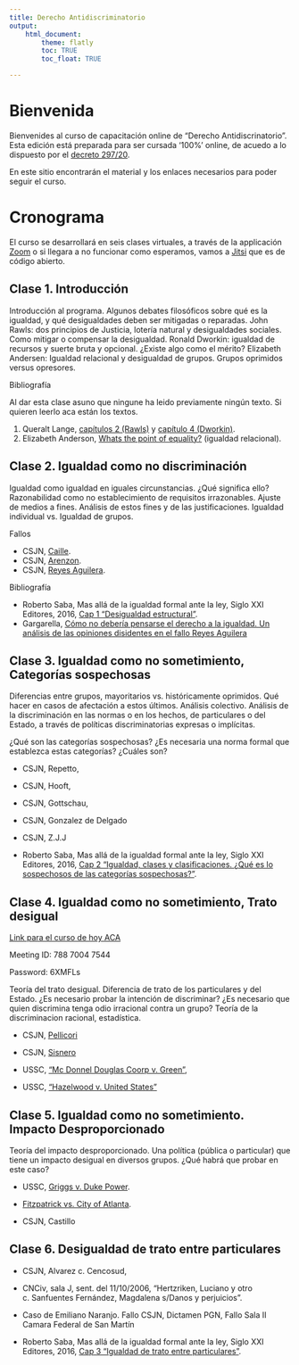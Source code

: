 ```yaml
---
title: Derecho Antidiscriminatorio
output:
    html_document:
        theme: flatly
        toc: TRUE
        toc_float: TRUE

---
```

# Bienvenida

Bienvenides al curso de capacitación online de "Derecho Antidiscrinatorio". Esta edición está preparada para ser cursada '100%' online, de acuedo a lo dispuesto por el [decreto 297/20](https://www.boletinoficial.gob.ar/detalleAviso/primera/227042/20200320).

En este sitio encontrarán el material y los enlaces necesarios para poder seguir el curso.


# Cronograma

El curso se desarrollará en seis clases virtuales, a través de la applicación [Zoom](https://zoom.us/) o si llegara a no funcionar como esperamos, vamos a [Jitsi](https://meet.jit.si/) que es de código abierto.

## Clase 1. Introducción

Introducción al programa. Algunos debates filosóficos sobre qué es la igualdad, y qué desigualdades deben ser mitigadas o reparadas. John Rawls: dos principios de Justicia, lotería natural y desigualdades sociales. Como mitigar o compensar la desigualdad. Ronald Dworkin: igualdad de recursos y suerte bruta y opcional. ¿Existe algo como el mérito? Elizabeth Andersen: Igualdad relacional y desigualdad de grupos. Grupos oprimidos versus opresores.

Bibliografía

Al dar esta clase asuno que ningune ha leido previamente ningún texto. Si quieren leerlo aca están los textos. 

1. Queralt Lange, [capítulos 2 (Rawls)](https://drive.google.com/open?id=0B50ljTnhr79kUVRhc2E2TFphWnc) y [capítulo 4 (Dworkin)](https://drive.google.com/open?id=0B50ljTnhr79kdEZybzdoMlR5aVU).
2. Elizabeth Anderson, [Whats the point of equality?](https://drive.google.com/open?id=0B50ljTnhr79kRkd5MWQwMVNRUmM) (igualdad relacional).

## Clase 2. Igualdad como no discriminación


Igualdad como igualdad en iguales circunstancias. ¿Qué significa ello? Razonabilidad como no establecimiento de requisitos irrazonables. Ajuste de medios a fines. Análisis de estos fines y de las justificaciones. Igualdad individual vs. Igualdad de grupos.

Fallos 

- CSJN, [Caille](http://www.saij.gob.ar/corte-suprema-justicia-nacion-federal-ciudad-autonoma-buenos-aires-caille-eduardo-fa28000000-1928-10-26/123456789-000-0008-2ots-eupmocsollaf). 
- CSJN, [Arenzon](http://www.saij.gob.ar/corte-suprema-justicia-nacion-federal-ciudad-autonoma-buenos-aires-gabriel-dario-arenzon-estado-nacional-argentino-mrio-educacion-direccionnacional-sanidadescolar-amparo-fa84000170-1984-05-15/123456789-071-0004-8ots-eupmocsollaf).
- CSJN, [Reyes Aguilera](http://sjconsulta.csjn.gov.ar/sjconsulta/documentos/verDocumentoByIdLinksJSP.html?idDocumento=6323981).

Bibliografía

- Roberto Saba, Mas allá de la igualdad formal ante la ley, Siglo XXI Editores, 2016, [Cap 1 “Desigualdad estructural”](https://drive.google.com/open?id=0B50ljTnhr79kUWpFbWdHRXFfMzg).
- Gargarella, [Cómo no debería pensarse el derecho a la igualdad. Un análisis de las opiniones disidentes en el fallo Reyes Aguilera](http://seminariogargarella.blogspot.com/2007/09/cmo-no-debera-pensarse-el-derecho-la.html)

## Clase 3. Igualdad como no sometimiento, Categorías sospechosas


Diferencias entre grupos, mayoritarios vs. históricamente oprimidos. Qué hacer en casos de afectación a estos últimos. Análisis colectivo. Análisis de la discriminación en las normas o en los hechos, de particulares o del Estado, a través de políticas discriminatorias expresas o implícitas.

¿Qué son las categorías sospechosas? ¿Es necesaria una norma formal que establezca estas categorías? ¿Cuáles son?

- CSJN, Repetto, 
- CSJN, Hooft, 
- CSJN, Gottschau,
- CSJN, Gonzalez de Delgado
- CSJN, Z.J.J

- Roberto Saba, Mas allá de la igualdad formal ante la ley, Siglo XXI Editores, 2016, [Cap 2 “Igualdad, clases y clasificaciones. ¿Qué es lo sospechosos de las categorías sospechosas?”](https://drive.google.com/open?id=0B50ljTnhr79kZ2NUUlc2YUJIUFU).

## Clase 4. Igualdad como no sometimiento, Trato desigual

[Link para el curso de hoy ACA](
https://us04web.zoom.us/j/78870047544?pwd=Mk9QRDJGMHQxUll3VG1QM3ByQW1aUT09)


Meeting ID: 788 7004 7544

Password: 6XMFLs

Teoría del trato desigual. Diferencia de trato de los particulares y del Estado. ¿Es necesario probar la intención de discriminar? ¿Es necesario que quien discrimina tenga odio irracional contra un grupo? Teoría de la discriminacion racional, estadística.

- CSJN, [Pellicori](https://drive.google.com/open?id=19PYCB6bdab7Tfksn1MlAjthW4AU5RXrA)
- CSJN, [Sisnero](https://drive.google.com/open?id=1Lbw4tK5LU8J4xZs0igV6Qkff1z3LP7MZ)


- USSC, [“Mc Donnel Douglas Coorp v. Green”](https://drive.google.com/open?id=1nkfPElCGGJaU3YIPCN5dR3AWlqiDPdWb),
- USSC, [“Hazelwood v. United States”](https://drive.google.com/open?id=1x7cQlXq4O79acwp4AwS1_19_pjATP_ZS)

## Clase 5. Igualdad como no sometimiento. Impacto Desproporcionado

Teoría del impacto desproporcionado. Una política (pública o particular) que tiene un impacto desigual en diversos grupos. ¿Qué habrá que probar en este caso?

- USSC, [Griggs v. Duke Power](https://drive.google.com/open?id=0B50ljTnhr79kTzV2WXBiVVVWSVU).

- [Fitzpatrick vs. City of Atlanta](https://drive.google.com/open?id=0B50ljTnhr79kcVVUeEpjSVZDdVk).

- CSJN, Castillo

## Clase 6. Desigualdad de trato entre particulares

- CSJN, Alvarez c. Cencosud,

- CNCiv, sala J, sent. del 11/10/2006, “Hertzriken, Luciano y otro c. Sanfuentes Fernández, Magdalena s/Danos y perjuicios”.

- Caso de Emiliano Naranjo. Fallo CSJN, Dictamen PGN, Fallo Sala II Camara Federal de San Martín


- Roberto Saba, Mas allá de la igualdad formal ante la ley, Siglo XXI Editores, 2016, [Cap 3 “Igualdad de trato entre particulares”](https://drive.google.com/open?id=0B50ljTnhr79kRGpUWGhQb3JZelU).



